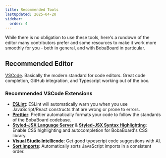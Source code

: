 ```yaml
---
title: Recommended Tools
lastUpdated: 2025-04-20
sidebar:
  order: 4
---
```


While there is no obligation to use these tools, here's a rundown of the editor
many contributors prefer and some resources to make it work more smoothly for
you - both in general, and with BobaBoard in particular.

## Recommended Editor

[VSCode](https://code.visualstudio.com/). Basically the modern standard for code
editors. Great code completion, GitHub integration, and Typescript working out
of the box.

### Recommended VSCode Extensions

- [**ESLint**](https://marketplace.visualstudio.com/items?itemName=dbaeumer.vscode-eslint):
  ESLint will automatically warn you when you use JavaScript/React constructs
  that are wrong or prone to errors.
- [**Prettier**](https://marketplace.visualstudio.com/items?itemName=esbenp.prettier-vscode):
  Prettier automatically formats your code to follow the standards of the
  BobaBoard codebase.
- [**Styled-JSX Language Server**](https://marketplace.visualstudio.com/items?itemName=Divlo.vscode-styled-jsx-languageserver)
  &
  [**Styled-JSX Syntax Highlighting**](https://marketplace.visualstudio.com/items?itemName=Divlo.vscode-styled-jsx-syntax):
  Enable CSS highlighting and autocompletion for BobaBoard's CSS library.
- [**Visual Studio Intellicode**](https://marketplace.visualstudio.com/items?itemName=VisualStudioExptTeam.vscodeintellicode):
  Get good typescript code suggestions with AI.
- [**Sort Imports**](https://marketplace.visualstudio.com/items?itemName=amatiasq.sort-imports):
  Automatically sorts JavaScript imports in a consistent order.
